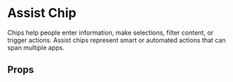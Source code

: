 
<Meta of={AssisteChip} />

# Assist Chip

Chips help people enter information, make selections, filter content, or trigger actions. Assist chips represent smart or automated actions that can span multiple apps.

<Primary />

## Props

<Controls />

